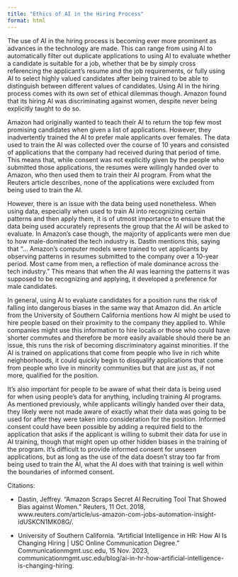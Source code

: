 ```yaml
---
title: "Ethics of AI in the Hiring Process"
format: html
---
```


The use of AI in the hiring process is becoming ever more prominent as advances in the technology are made. This can range from using AI to automatically filter out duplicate applications to using AI to evaluate whether a candidate is suitable for a job, whether that be by simply cross referencing the applicant's resume and the job requirements, or fully using AI to select highly valued candidates after being trained to be able to distinguish between different values of candidates. Using AI in the hiring process comes with its own set of ethical dilemmas though. Amazon found that its hiring AI was discriminating against women, despite never being explicitly taught to do so.

Amazon had originally wanted to teach their AI to return the top few most promising candidates when given a list of applications. However, they inadvertently trained the AI to prefer male applicants over females. The data used to train the AI was collected over the course of 10 years and consisted of applications that the company had received during that period of time. This means that, while consent was not explicitly given by the people who submitted those applications, the resumes were willingly handed over to Amazon, who then used them to train their AI program. From what the Reuters article describes, none of the applications were excluded from being used to train the AI.

However, there is an issue with the data being used nonetheless. When using data, especially when used to train AI into recognizing certain patterns and then apply them, it is of utmost importance to ensure that the data being used accurately represents the group that the AI will be asked to evaluate. In Amazon's case though, the majority of applicants were men due to how male-dominated the tech industry is. Dastin mentions this, saying that "... Amazon's computer models were trained to vet applicants by observing patterns in resumes submitted to the company over a 10-year period. Most came from men, a reflection of male dominance across the tech industry." This means that when the AI was learning the patterns it was supposed to be recognizing and applying, it developed a preference for male candidates.

In general, using AI to evaluate candidates for a position runs the risk of falling into dangerous biases in the same way that Amazon did. An article from the University of Southern California mentions how AI might be used to hire people based on their proximity to the company they applied to. While companies might use this information to hire locals or those who could have shorter commutes and therefore be more easily available should there be an issue, this runs the risk of becoming discriminatory against minorities. If the AI is trained on applications that come from people who live in rich white neighborhoods, it could quickly begin to disqualify applications that come from people who live in minority communities but that are just as, if not more, qualified for the position.

It's also important for people to be aware of what their data is being used for when using people's data for anything, including training AI programs. As mentioned previously, while applicants willingly handed over their data, they likely were not made aware of exactly what their data was going to be used for after they were taken into consideration for the position. Informed consent could have been possible by adding a required field to the application that asks if the applicant is willing to submit their data for use in AI training, though that might open up other hidden biases in the training of the program. It's difficult to provide informed consent for unseen applications, but as long as the use of the data doesn't stray too far from being used to train the AI, what the AI does with that training is well within the boundaries of informed consent.

Citations:

- Dastin, Jeffrey. “Amazon Scraps Secret AI Recruiting Tool That Showed Bias against Women.” Reuters, 11 Oct. 2018, www.reuters.com/article/us-amazon-com-jobs-automation-insight-idUSKCN1MK08G/. 

- University of Southern California. “Artificial Intelligence in HR: How AI Is Changing Hiring | USC Online Communication Degree.” Communicationmgmt.usc.edu, 15 Nov. 2023, communicationmgmt.usc.edu/blog/ai-in-hr-how-artificial-intelligence-is-changing-hiring. 
